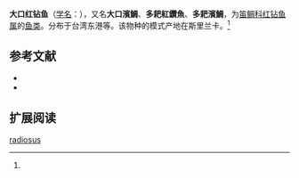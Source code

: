 {{Speciesbox
| name = 大口红钻鱼
| status = 
| status_system = 
| image = 
| genus = Etelis
| species = radiosus
| authority = Anderson, 1981<ref name='id7426'>{{cite web| url =http://www.bioinfo.cn/db05/BjdwSpecies.php?action=view&id=7426| title =大口红钻鱼| work =中国动物物种编目数据库| publisher =中国科学院微生物研究所| author =中国科学院动物研究所| accessdate =2009-04-16| deadurl =yes| archiveurl =https://web.archive.org/web/20160305011630/http://www.bioinfo.cn/db05/BjdwSpecies.php?action=view&id=7426| archivedate =2016-03-05}}</ref>
}}

'''大口红钻鱼'''（[[学名|学名]]：{{lang|la|''Etelis radiosus''}}），又名'''大口濱鯛'''、'''多耙紅鑽魚'''、'''多耙濱鯛'''，为[[笛鲷科|笛鲷科]][[红钻鱼属|红钻鱼属]]的[[鱼类|鱼类]]。分布于台湾东港等。该物种的模式产地在斯里兰卡。<ref name='id7426'/>

== 参考文献 ==
{{reflist}}
* {{TaiBNET| zh=大口濱鯛 | id=382095 | binomial=Etelis radiosus | authority=Anderson, 1981 | var= | accessdate=2013-01-24}}
*{{FishBase_species|genus=Etelis|species=radiosus|year=2012|month=11}}
== 扩展阅读 ==
{{refbegin}}
{{wikispecies-inline|Etelis radiosus|大口红钻鱼}}
{{refend}}
{{Taxonbar|from=Q1042091}}

[[Category:红钻鱼属|radiosus]]


{{鱸形目小作品}}